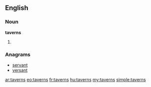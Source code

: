 ==English==

===Noun===
'''taverns'''

# {{plural of|tavern}}

===Anagrams===
* [[servant#English|servant]]
* [[versant#English|versant]]

[[ar:taverns]]
[[eo:taverns]]
[[fr:taverns]]
[[hu:taverns]]
[[my:taverns]]
[[simple:taverns]]